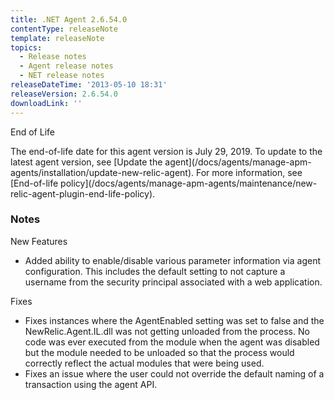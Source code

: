 ```yaml
---
title: .NET Agent 2.6.54.0
contentType: releaseNote
template: releaseNote
topics:
  - Release notes
  - Agent release notes
  - NET release notes
releaseDateTime: '2013-05-10 18:31'
releaseVersion: 2.6.54.0
downloadLink: ''
---
```


End of Life

<Callout variant="important">
  The end-of-life date for this agent version is July 29, 2019. To update to the latest agent version, see [Update the agent](/docs/agents/manage-apm-agents/installation/update-new-relic-agent). For more information, see [End-of-life policy](/docs/agents/manage-apm-agents/maintenance/new-relic-agent-plugin-end-life-policy).
</Callout>

### Notes

New Features

* Added ability to enable/disable various parameter information via agent configuration. This includes the default setting to not capture a username from the security principal associated with a web application.

Fixes

* Fixes instances where the AgentEnabled setting was set to false and the NewRelic.Agent.IL.dll was not getting unloaded from the process. No code was ever executed from the module when the agent was disabled but the module needed to be unloaded so that the process would correctly reflect the actual modules that were being used.
* Fixes an issue where the user could not override the default naming of a transaction using the agent API.
